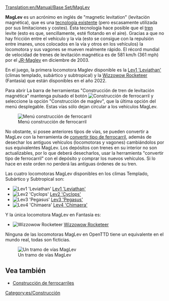 [[Translation:en/Manual/Base Set/MagLev]]
{{es/Tipos de ferrocarril}}

'''MagLev''' es un acrónimo en inglés de "magnetic levitation" (levitación magnética), que es una [http://es.wikipedia.org/wiki/Tren_de_levitación_magnética tecnología existente] (pero escasamente utilizada por sus limitaciones y costes). Ésta tecnología hace posible que el [[es/Manual/Trenes|tren]] levite (esto es que, sencillamente, esté flotando en el aire). Gracias a que no hay fricción entre el vehículo y la vía (esto se consigue con la repulsión entre imanes, unos colocados en la vía y otros en los vehículos) la locomotora y sus vagones se mueven realmente rápido. El récord mundial de velocidad de trenes de levitación magnética es de 581 km/h (361 mph) por el [http://en.wikipedia.org/wiki/Maglev JR-Maglev] en diciembre de 2003.

En el juego, la primera locomotora Maglev disponible es la [[es/Manual/Base Set/Trains/Lev1 'Leviathan'|Lev1 'Leviathan']] (climas templado, subártico y subtropical) y la [[es/Manual/Base Set/Trains/Wizzowow Rocketeer|Wizzowow Rocketeer]] (Fantasía) que están disponibles en el año 2022.

Para abrir La barra de herramientas "Construcción de tren de levitación magnética" mantenga pulsado el botón [[File:en/Manual html m772c5b23.png|Construcción de ferrocarril]] y seleccione la opción "Construcción de maglev", que la última opción del menú desplegable. Estas vías sólo dejan circular a los vehículos MagLev.

[[File:es/Openttd-rail1.png|none|Menú construcción de ferrocarril]]

No obstante, si posee anteriores tipos de vías, se pueden convertir a MagLev con la herramienta de [[es/Manual/Convertir tipo de ferrocarril|convertir tipo de ferrocarril]], además de desechar los antiguos vehículos (locomotoras y vagones) cambiándolos por sus equivalentes MagLev. Los depósitos con trenes en su interior no son actualizables, por lo que deberá desecharlos, usar la herramienta "convertir tipo de ferrocarril" con el depósito y comprar los nuevos vehículos. Si lo hace en este orden no perderá las antiguas órdenes de su tren.

Las cuatro locomotoras MagLev disponibles en los climas Templado, Subártico y Subtropical son:
*[[File:en/Lev1leviathan.png|Lev1 'Leviathan']] [[es/Manual/Base Set/Trains/Lev1 'Leviathan'|Lev1 'Leviathan']]
*[[File:en/Lev2cyclops.png|Lev2 'Cyclops']] [[es/Manual/Base Set/Trains/Lev2 'Cyclops'|Lev2 'Cyclops']]
*[[File:en/Lev3pegasus.png|Lev3 'Pegasus']] [[es/Manual/Base Set/Trains/Lev3 'Pegasus'|Lev3 'Pegasus']]
*[[File:en/Lev4chimaerarhead.png|Lev4 'Chimaera']] [[es/Manual/Base Set/Trains/Lev4 'Chimaera'|Lev4 'Chimaera']]
Y la única locomotora MagLev en Fantasía es:
*[[File:en/Wizzowowrocketeer.png|Wizzowow Rocketeer]] [[es/Manual/Base Set/Trains/Wizzowow Rocketeer|Wizzowow Rocketeer]]

Ninguna de las locomotoras MagLev en OpenTTD tiene un equivalente en el mundo real, todas son ficticias.

[[File:en/MaglevTemp.png|none|frame|Un tramo de vías MagLev]]

==Vea también==
*[[es/Manual/Construcción de ferrocarriles|Construcción de ferrocarriles]]

[[Category:es/Construcción]]